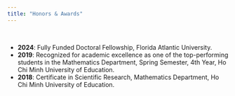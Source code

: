 ```yaml
---
title: "Honors & Awards"
---
```

<br>

<!-- ## Awards and Honors -->

- **2024**: Fully Funded Doctoral Fellowship, Florida Atlantic University.  
- **2019**: Recognized for academic excellence as one of the top-performing students in the Mathematics Department, Spring Semester, 4th Year, Ho Chi Minh University of Education.  
- **2018**: Certificate in Scientific Research, Mathematics Department, Ho Chi Minh University of Education.  
<!-- - **2015**: Consolation Prize in the High School Mathematics Contest, Dong Nai Province.  
- **2014**: 3rd Prize in the Dong Nai High School Mathematical Contest.  
- **2013**: 1st Prize in the Dong Nai High School Mathematical Contest.  
- **2011**: Xuan Loc District Award for Excellence in Secondary School Mathematics.   -->
